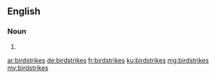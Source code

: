 ==English==

===Noun===
{{head|en|plural}}

# {{plural of|birdstrike|lang=en}}

[[ar:birdstrikes]]
[[de:birdstrikes]]
[[fr:birdstrikes]]
[[ku:birdstrikes]]
[[mg:birdstrikes]]
[[my:birdstrikes]]